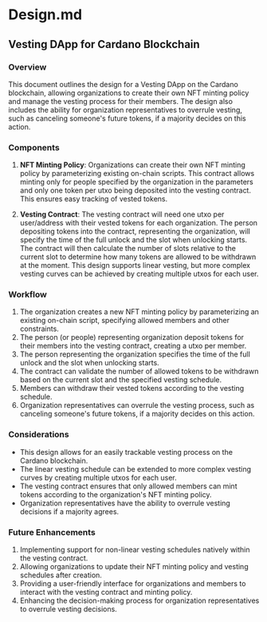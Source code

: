 # Design.md

## Vesting DApp for Cardano Blockchain

### Overview

This document outlines the design for a Vesting DApp on the Cardano blockchain, allowing organizations to create their own NFT minting policy and manage the vesting process for their members. The design also includes the ability for organization representatives to overrule vesting, such as canceling someone's future tokens, if a majority decides on this action.

### Components

1. **NFT Minting Policy**: Organizations can create their own NFT minting policy by parameterizing existing on-chain scripts. This contract allows minting only for people specified by the organization in the parameters and only one token per utxo being deposited into the vesting contract. This ensures easy tracking of vested tokens.

2. **Vesting Contract**: The vesting contract will need one utxo per user/address with their vested tokens for each organization. The person depositing tokens into the contract, representing the organization, will specify the time of the full unlock and the slot when unlocking starts. The contract will then calculate the number of slots relative to the current slot to determine how many tokens are allowed to be withdrawn at the moment. This design supports linear vesting, but more complex vesting curves can be achieved by creating multiple utxos for each user.

### Workflow

1. The organization creates a new NFT minting policy by parameterizing an existing on-chain script, specifying allowed members and other constraints.
2. The person (or people) representing organization deposit tokens for their members into the vesting contract, creating a utxo per member.
3. The person representing the organization specifies the time of the full unlock and the slot when unlocking starts.
4. The contract can validate the number of allowed tokens to be withdrawn based on the current slot and the specified vesting schedule.
5. Members can withdraw their vested tokens according to the vesting schedule.
6. Organization representatives can overrule the vesting process, such as canceling someone's future tokens, if a majority decides on this action.

### Considerations

- This design allows for an easily trackable vesting process on the Cardano blockchain.
- The linear vesting schedule can be extended to more complex vesting curves by creating multiple utxos for each user.
- The vesting contract ensures that only allowed members can mint tokens according to the organization's NFT minting policy.
- Organization representatives have the ability to overrule vesting decisions if a majority agrees.

### Future Enhancements

1. Implementing support for non-linear vesting schedules natively within the vesting contract.
2. Allowing organizations to update their NFT minting policy and vesting schedules after creation.
3. Providing a user-friendly interface for organizations and members to interact with the vesting contract and minting policy.
4. Enhancing the decision-making process for organization representatives to overrule vesting decisions.
